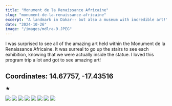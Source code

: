 ```yaml
---
title: "Monument de la Renaissance Africaine"
slug: "monument-de-la-renaissance-africaine"
excerpt: "A landmark in Dakar-- but also a museum with incredible art!"
date: "2024-10-26"
image: "/images/mdlra-9.JPEG"
---
```


I was surprised to see all of the amazing art held within the Monument de la Renaissance Africaine. It was surreal to go up the stairs to see each exhibition, knowing that we were actually inside the statue. I loved this program trip a lot and got to see amazing art!

## **Coordinates:** 14.67757, -17.43516

★

<div className="gallery grid grid-cols-3 gap-4">
  <img src="/images/mdlra-1.JPEG" />
  <img src="/images/mdlra-2.JPEG" />
  <img src="/images/mdlra-3.JPEG" />
  <img src="/images/mdlra-4.JPEG" />
  <img src="/images/mdlra-5.JPEG" />
  <img src="/images/mdlra-6.JPEG" />
  <img src="/images/mdlra-7.JPEG" />
  <img src="/images/mdlra-8.JPEG" />

</div>
